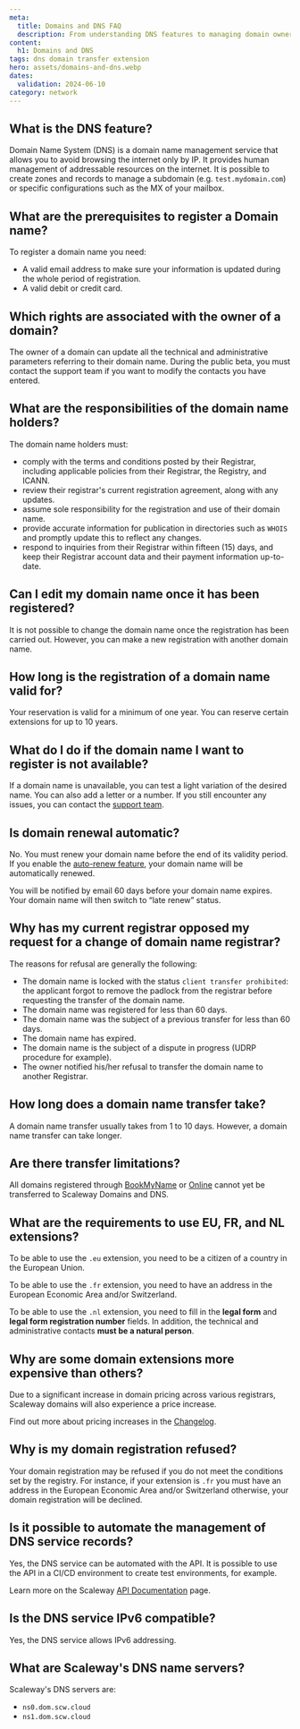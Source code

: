 ```yaml
---
meta:
  title: Domains and DNS FAQ
  description: From understanding DNS features to managing domain ownership, explore everything you need to know about domains and DNS zones with Domains and DNS. 
content:
  h1: Domains and DNS
tags: dns domain transfer extension
hero: assets/domains-and-dns.webp
dates:
  validation: 2024-06-10
category: network
---
```


## What is the DNS feature?

Domain Name System (DNS) is a domain name management service that allows you to avoid browsing the internet only by IP. It provides human management of addressable resources on the internet. It is possible to create zones and records to manage a subdomain (e.g. `test.mydomain.com`) or specific configurations such as the MX of your mailbox.

## What are the prerequisites to register a Domain name?

To register a domain name you need:
- A valid email address to make sure your information is updated during the whole period of registration.
- A valid debit or credit card.

## Which rights are associated with the owner of a domain?

The owner of a domain can update all the technical and administrative parameters referring to their domain name. During the public beta, you must contact the support team if you want to modify the contacts you have entered.

## What are the responsibilities of the domain name holders?

The domain name holders must:

- comply with the terms and conditions posted by their Registrar, including applicable policies from their Registrar, the Registry, and ICANN.
- review their registrar's current registration agreement, along with any updates.
- assume sole responsibility for the registration and use of their domain name.
- provide accurate information for publication in directories such as `WHOIS` and promptly update this to reflect any changes.
- respond to inquiries from their Registrar within fifteen (15) days, and keep their Registrar account data and their payment information up-to-date. 

## Can I edit my domain name once it has been registered?

It is not possible to change the domain name once the registration has been carried out. However, you can make a new registration with another domain name. 

## How long is the registration of a domain name valid for?

Your reservation is valid for a minimum of one year. You can reserve certain extensions for up to 10 years.

## What do I do if the domain name I want to register is not available?

If a domain name is unavailable, you can test a light variation of the desired name. You can also add a letter or a number. If you still encounter any issues, you can contact the [support team](https://console.scaleway.com/support/tickets).

## Is domain renewal automatic?

No. You must renew your domain name before the end of its validity period.
If you enable the [auto-renew feature](/network/domains-and-dns/how-to/configure-autorenew/), your domain name will be automatically renewed.

<Message type="tip">
  You will be notified by email 60 days before your domain name expires. Your domain name will then switch to “late renew” status.
</Message>

## Why has my current registrar opposed my request for a change of domain name registrar?

The reasons for refusal are generally the following:
- The domain name is locked with the status ```client transfer prohibited```: the applicant forgot to remove the padlock from the registrar before requesting the transfer of the domain name.
- The domain name was registered for less than 60 days.
- The domain name was the subject of a previous transfer for less than 60 days.
- The domain name has expired.
- The domain name is the subject of a dispute in progress (UDRP procedure for example).
- The owner notified his/her refusal to transfer the domain name to another Registrar.

## How long does a domain name transfer take?

A domain name transfer usually takes from 1 to 10 days. However, a domain name transfer can take longer.

## Are there transfer limitations?

All domains registered through [BookMyName](https://www.bookmyname.com/) or [Online](https://console.online.net/en/login) cannot yet be transferred to Scaleway Domains and DNS.

## What are the requirements to use EU, FR, and NL extensions?

To be able to use the `.eu` extension, you need to be a citizen of a country in the European Union.

To be able to use the `.fr` extension, you need to have an address in the European Economic Area and/or Switzerland.

To be able to use the `.nl` extension, you need to fill in the **legal form** and **legal form registration number** fields. In addition, the technical and administrative contacts **must be a natural person**.

## Why are some domain extensions more expensive than others?

Due to a significant increase in domain pricing across various registrars, Scaleway domains will also experience a price increase.

Find out more about pricing increases in the [Changelog](/changelog/?product=domains-and-dns).


## Why is my domain registration refused?
Your domain registration may be refused if you do not meet the conditions set by the registry.
For instance, if your extension is `.fr` you must have an address in the European Economic Area and/or Switzerland otherwise, your domain registration will be declined.

## Is it possible to automate the management of DNS service records?

Yes, the DNS service can be automated with the API. It is possible to use the API in a CI/CD environment to create test environments, for example.

Learn more on the Scaleway [API Documentation](https://www.scaleway.com/en/developers/api/domains-and-dns/) page.

## Is the DNS service IPv6 compatible?

Yes, the DNS service allows IPv6 addressing.

## What are Scaleway's DNS name servers?

Scaleway's DNS servers are:
- `ns0.dom.scw.cloud`
- `ns1.dom.scw.cloud`